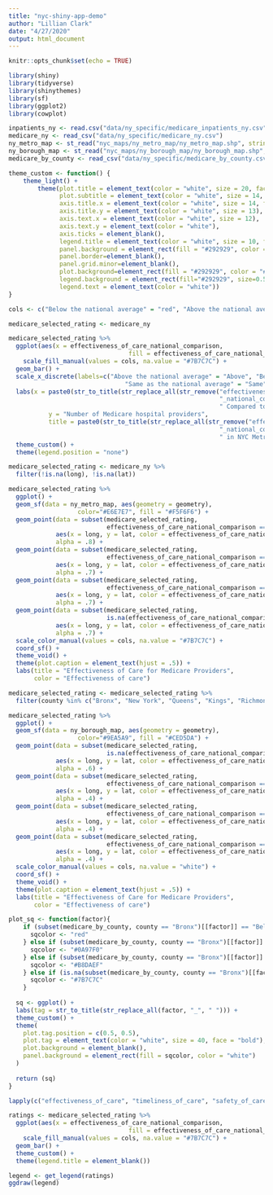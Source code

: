 ```yaml
---
title: "nyc-shiny-app-demo"
author: "Lillian Clark"
date: "4/27/2020"
output: html_document
---
```


```r
knitr::opts_chunk$set(echo = TRUE)
```

```r
library(shiny)
library(tidyverse)
library(shinythemes)
library(sf)
library(ggplot2)
library(cowplot)
```

```r
inpatients_ny <- read.csv("data/ny_specific/medicare_inpatients_ny.csv")
medicare_ny <- read_csv("data/ny_specific/medicare_ny.csv")
ny_metro_map <- st_read("nyc_maps/ny_metro_map/ny_metro_map.shp", stringsAsFactors = FALSE)
ny_borough_map <- st_read("nyc_maps/ny_borough_map/ny_borough_map.shp", stringsAsFactors = FALSE)
medicare_by_county <- read_csv("data/ny_specific/medicare_by_county.csv")
```

```r
theme_custom <- function() {
    theme_light() +
        theme(plot.title = element_text(color = "white", size = 20, face = "bold", hjust = .5),
              plot.subtitle = element_text(color = "white", size = 14, hjust = .5),
              axis.title.x = element_text(color = "white", size = 14, face = "bold"),
              axis.title.y = element_text(color = "white", size = 13),
              axis.text.x = element_text(color = "white", size = 12),
              axis.text.y = element_text(color = "white"),
              axis.ticks = element_blank(),
              legend.title = element_text(color = "white", size = 10, face = "bold"),
              panel.background = element_rect(fill = "#292929", color = "#292929"),
              panel.border=element_blank(),
              panel.grid.minor=element_blank(),
              plot.background=element_rect(fill = "#292929", color = "#292929"),
              legend.background = element_rect(fill="#292929", size=0.5, linetype="solid"),
              legend.text = element_text(color = "white"))
}
```

```r
cols <- c("Below the national average" = "red", "Above the national average" = "#0A97F0", "Same as the national average" = "#B8DAEF")
```

```r
medicare_selected_rating <- medicare_ny
```

```r
medicare_selected_rating %>%
  ggplot(aes(x = effectiveness_of_care_national_comparison, 
                                 fill = effectiveness_of_care_national_comparison)) +
    scale_fill_manual(values = cols, na.value = "#7B7C7C") +
  geom_bar() +
  scale_x_discrete(labels=c("Above the national average" = "Above", "Below the national average" = "Below",
                                "Same as the national average" = "Same")) +
  labs(x = paste0(str_to_title(str_replace_all(str_remove("effectiveness_of_care_national_comparison", 
                                                          "_national_comparison"), "_", " ")), 
                                                          " Compared to the National Average"),
           y = "Number of Medicare hospital providers",
           title = paste0(str_to_title(str_replace_all(str_remove("effectiveness_of_care_national_comparison", 
                                                          "_national_comparison"), "_", " ")), 
                                                          " in NYC Metro Area"))+
  theme_custom() +
  theme(legend.position = "none")
```

```r
medicare_selected_rating <- medicare_ny %>%
  filter(!is.na(long), !is.na(lat))
```

```r
medicare_selected_rating %>%
  ggplot() +
  geom_sf(data = ny_metro_map, aes(geometry = geometry),
                   color="#E6E7E7", fill = "#F5F6F6") +
  geom_point(data = subset(medicare_selected_rating, 
                           effectiveness_of_care_national_comparison == "Same as the national average"),
             aes(x = long, y = lat, color = effectiveness_of_care_national_comparison), 
             alpha = .8) +
  geom_point(data = subset(medicare_selected_rating, 
                           effectiveness_of_care_national_comparison == "Above the national average"),
             aes(x = long, y = lat, color = effectiveness_of_care_national_comparison), 
             alpha = .7) +
  geom_point(data = subset(medicare_selected_rating, 
                           effectiveness_of_care_national_comparison == "Below the national average"),
             aes(x = long, y = lat, color = effectiveness_of_care_national_comparison), 
             alpha = .7) +
  geom_point(data = subset(medicare_selected_rating, 
                           is.na(effectiveness_of_care_national_comparison)),
             aes(x = long, y = lat, color = effectiveness_of_care_national_comparison), 
             alpha = .7) +
  scale_color_manual(values = cols, na.value = "#7B7C7C") +
  coord_sf() +
  theme_void() +
  theme(plot.caption = element_text(hjust = .5)) +
  labs(title = "Effectiveness of Care for Medicare Providers",
       color = "Effectiveness of care")
```

```r
medicare_selected_rating <- medicare_selected_rating %>%  
  filter(county %in% c("Bronx", "New York", "Queens", "Kings", "Richmond"))

medicare_selected_rating %>%
  ggplot() +
  geom_sf(data = ny_borough_map, aes(geometry = geometry),
                   color="#9EA5A9", fill = "#CED5DA") +
  geom_point(data = subset(medicare_selected_rating, 
                           is.na(effectiveness_of_care_national_comparison)),
             aes(x = long, y = lat, color = effectiveness_of_care_national_comparison), 
             alpha = .6) +
  geom_point(data = subset(medicare_selected_rating, 
                           effectiveness_of_care_national_comparison == "Same as the national average"),
             aes(x = long, y = lat, color = effectiveness_of_care_national_comparison), 
             alpha = .4) +
  geom_point(data = subset(medicare_selected_rating, 
                           effectiveness_of_care_national_comparison == "Above the national average"),
             aes(x = long, y = lat, color = effectiveness_of_care_national_comparison), 
             alpha = .4) +
  geom_point(data = subset(medicare_selected_rating, 
                           effectiveness_of_care_national_comparison == "Below the national average"),
             aes(x = long, y = lat, color = effectiveness_of_care_national_comparison), 
             alpha = .4) +
  scale_color_manual(values = cols, na.value = "white") +
  coord_sf() +
  theme_void() +
  theme(plot.caption = element_text(hjust = .5)) +
  labs(title = "Effectiveness of Care for Medicare Providers",
       color = "Effectiveness of care")
```

```r
plot_sq <- function(factor){
    if (subset(medicare_by_county, county == "Bronx")[[factor]] == "Below the national average") {
      sqcolor <- "red"
    } else if (subset(medicare_by_county, county == "Bronx")[[factor]] == "Above the national average") {
      sqcolor <- "#0A97F0"
    } else if (subset(medicare_by_county, county == "Bronx")[[factor]] == "Same as the national average") {
      sqcolor <- "#B8DAEF"
    } else if (is.na(subset(medicare_by_county, county == "Bronx")[[factor]])) {
      sqcolor <- "#7B7C7C"
    }
  
  sq <- ggplot() +
  labs(tag = str_to_title(str_replace_all(factor, "_", " "))) +
  theme_custom() +
  theme(
    plot.tag.position = c(0.5, 0.5),
    plot.tag = element_text(color = "white", size = 40, face = "bold"),
    plot.background = element_blank(),
    panel.background = element_rect(fill = sqcolor, color = "white")
  )
  
  return (sq)
}
```

```r
lapply(c("effectiveness_of_care", "timeliness_of_care", "safety_of_care", "patient_experience", "readmission", "mortality"), plot_sq)
```
  
```r
ratings <- medicare_selected_rating %>%
  ggplot(aes(x = effectiveness_of_care_national_comparison, 
                                 fill = effectiveness_of_care_national_comparison)) +
    scale_fill_manual(values = cols, na.value = "#7B7C7C") +
  geom_bar() +
  theme_custom() +
  theme(legend.title = element_blank())

legend <- get_legend(ratings)
ggdraw(legend)
```


